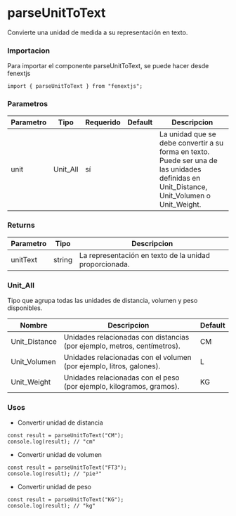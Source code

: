 # parseUnitToText

Convierte una unidad de medida a su representación en texto.

### Importacion

Para importar el componente parseUnitToText, se puede hacer desde fenextjs

```tsx copy
import { parseUnitToText } from "fenextjs";
```

### Parametros

| Parametro | Tipo | Requerido | Default | Descripcion |
| --------- | ---- | --------- | ------- | ----------- |
| unit | Unit_All | sí |  | La unidad que se debe convertir a su forma en texto. Puede ser una de las unidades definidas en Unit_Distance, Unit_Volumen o Unit_Weight. |
### Returns

| Parametro | Tipo | Descripcion |
| --------- | ---- | ----------- |
| unitText | string  | La representación en texto de la unidad proporcionada. |

### Unit_All

Tipo que agrupa todas las unidades de distancia, volumen y peso disponibles.

| Nombre | Descripcion | Default |
| --- | --- | --- |
| Unit_Distance | Unidades relacionadas con distancias (por ejemplo, metros, centímetros). | CM |
| Unit_Volumen | Unidades relacionadas con el volumen (por ejemplo, litros, galones). | L |
| Unit_Weight | Unidades relacionadas con el peso (por ejemplo, kilogramos, gramos). | KG |
### Usos

- Convertir unidad de distancia

```tsx copy
const result = parseUnitToText("CM");
console.log(result); // "cm"
```

- Convertir unidad de volumen

```tsx copy
const result = parseUnitToText("FT3");
console.log(result); // "pie³"
```

- Convertir unidad de peso

```tsx copy
const result = parseUnitToText("KG");
console.log(result); // "kg"
```

